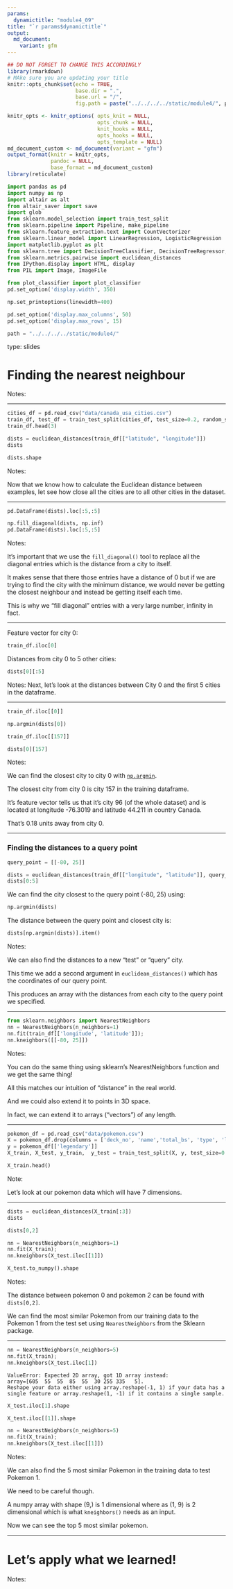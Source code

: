 ```yaml
---
params:
  dynamictitle: "module4_09"
title: "`r params$dynamictitle`"
output: 
  md_document:
    variant: gfm
---
```



```r
## DO NOT FORGET TO CHANGE THIS ACCORDINGLY 
library(rmarkdown)
# MAke sure you are updating your title 
knitr::opts_chunk$set(echo = TRUE,
                      base.dir = ".", 
                      base.url = "/",
                      fig.path = paste("../../../../static/module4/", params$dynamictitle,"/", sep = ""))

knitr_opts <- knitr_options( opts_knit = NULL,
                             opts_chunk = NULL,
                             knit_hooks = NULL,
                             opts_hooks = NULL,
                             opts_template = NULL)
md_document_custom <- md_document(variant = "gfm")
output_format(knitr = knitr_opts,
              pandoc = NULL,
              base_format = md_document_custom)
library(reticulate)

```


```python
import pandas as pd
import numpy as np
import altair as alt
from altair_saver import save
import glob
from sklearn.model_selection import train_test_split
from sklearn.pipeline import Pipeline, make_pipeline
from sklearn.feature_extraction.text import CountVectorizer
from sklearn.linear_model import LinearRegression, LogisticRegression
import matplotlib.pyplot as plt
from sklearn.tree import DecisionTreeClassifier, DecisionTreeRegressor, export_graphviz
from sklearn.metrics.pairwise import euclidean_distances
from IPython.display import HTML, display
from PIL import Image, ImageFile

from plot_classifier import plot_classifier
pd.set_option('display.width', 350)

np.set_printoptions(linewidth=400)

pd.set_option('display.max_columns', 50)
pd.set_option('display.max_rows', 15)

path = "../../../../static/module4/"
```


type: slides

# Finding the nearest neighbour

Notes: <br>

---


```python
cities_df = pd.read_csv("data/canada_usa_cities.csv")
train_df, test_df = train_test_split(cities_df, test_size=0.2, random_state=123)
train_df.head(3)
```

```python
dists = euclidean_distances(train_df[["latitude", "longitude"]])
dists
```

```python
dists.shape
```

Notes: 

Now that we know how to calculate the Euclidean distance between examples, let see how close all the cities are to all other cities in the dataset. 


---


```python
pd.DataFrame(dists).loc[:5,:5]
```

```python
np.fill_diagonal(dists, np.inf)
pd.DataFrame(dists).loc[:5,:5]
```


Notes: 

It's important that we use the `fill_diagonal()` tool to replace all the diagonal entries which is the distance from a city to itself. 

It makes sense that there those entries have a distance of 0 but if we are trying to find the city with the minimum distance, we would never be getting the closest neighbour and instead be getting itself each time. 

This is why we "fill diagonal" entries with a very large number, infinity in fact. 



---

Feature vector for city 0:
```python
train_df.iloc[0]
```

Distances from city 0 to 5 other cities:
```python
dists[0][:5]
```


Notes: Next, let's look at the distances between City 0 and the first 5 cities in the dataframe. 

---

```python
train_df.iloc[[0]]
```

```python
np.argmin(dists[0])
```

```python
train_df.iloc[[157]]
```


```python
dists[0][157]
```


Notes: 

We can find the closest city to city 0 with  <a href="https://numpy.org/doc/stable/reference/generated/numpy.argmin.html" target="_blank">`np.argmin`</a>.

The closest city from city 0 is city 157 in the training dataframe.  

It's feature vector tells us that it's city 96 (of the whole dataset)  and is located at longitude -76.3019 and latitude 44.211 in country Canada. 

That's 0.18 units away from city 0. 

---

### Finding the distances to a query point

```python
query_point = [[-80, 25]]
```


```python
dists = euclidean_distances(train_df[["longitude", "latitude"]], query_point)
dists[0:5]
```

We can find the city closest to the query point (-80, 25) using:

```python
np.argmin(dists)
```

The distance between the query point and closest city is:
```python
dists[np.argmin(dists)].item()
```


Notes: 

We can also find the distances to a new "test" or "query" city. 

This time we add a second argument in `euclidean_distances()` which has the coordinates of our query point. 

This produces an array with the distances from each city to the query point we specified. 

---



```python
from sklearn.neighbors import NearestNeighbors
nn = NearestNeighbors(n_neighbors=1)
nn.fit(train_df[['longitude', 'latitude']]);
nn.kneighbors([[-80, 25]])
```

Notes: 

You can do the same thing using sklearn's NearestNeighbors function and we get the same thing! 

All this matches our intuition of "distance" in the real world.

And we could also extend it to points in 3D space.

In fact, we can extend it to arrays ("vectors") of any length.


---



```python
pokemon_df = pd.read_csv("data/pokemon.csv")
X = pokemon_df.drop(columns = ['deck_no', 'name','total_bs', 'type', 'legendary'])
y = pokemon_df[['legendary']]
X_train, X_test, y_train,  y_test = train_test_split(X, y, test_size=0.2, random_state=123)

X_train.head()
```

Note:

Let's look at our pokemon data which will have 7 dimensions.

---

```python
dists = euclidean_distances(X_train[:3])
dists
```

```python
dists[0,2]
```

```python
nn = NearestNeighbors(n_neighbors=1)
nn.fit(X_train);
nn.kneighbors(X_test.iloc[[1]])
```

```python
X_test.to_numpy().shape
```
Notes:

The distance between pokemon 0 and pokemon 2  can be found with `dists[0,2]`. 
 
We can find the most similar Pokemon from our training data to the Pokemon 1 from the test set using `NearestNeighbors` from the Sklearn package. 
 
---

```python
nn = NearestNeighbors(n_neighbors=5)
nn.fit(X_train);
nn.kneighbors(X_test.iloc[1])
```
```out
ValueError: Expected 2D array, got 1D array instead:
array=[605  55  55  85  55  30 255 335   5].
Reshape your data either using array.reshape(-1, 1) if your data has a single feature or array.reshape(1, -1) if it contains a single sample.
```

```python
X_test.iloc[1].shape
```
```python
X_test.iloc[[1]].shape
```

```python
nn = NearestNeighbors(n_neighbors=5)
nn.fit(X_train);
nn.kneighbors(X_test.iloc[[1]])
```



Notes: 

We can also find the 5 most similar Pokemon in the training data to test Pokemon 1. 

We need to be careful though. 

A numpy array with shape (9,) is 1 dimensional where as (1, 9) is 2 dimensional which is what `kneighbors()` needs as an input. 

Now we can see the top 5 most similar pokemon.

---

# Let’s apply what we learned!

Notes: <br>